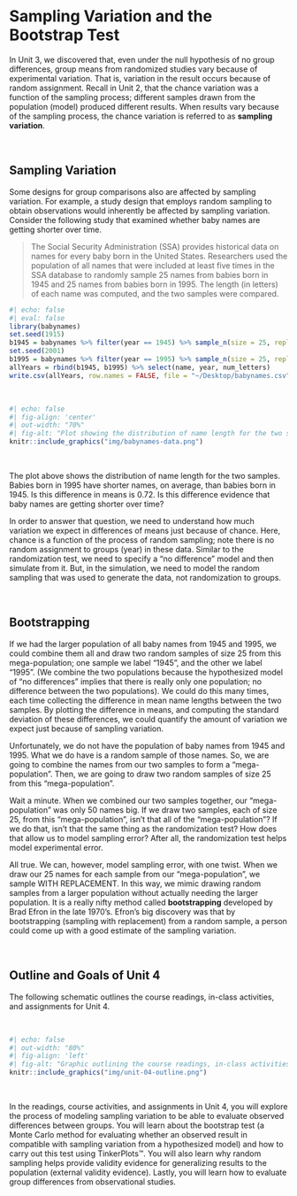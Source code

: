 # Sampling Variation and the Bootstrap Test {-}

In Unit 3, we discovered that, even under the null hypothesis of no group differences, group means from randomized studies vary because of experimental variation. That is, variation in the result occurs because of random assignment. Recall in Unit 2, that the chance variation was a function of the sampling process; different samples drawn from the population (model) produced different results. When results vary because of the sampling process, the chance variation is referred to as **sampling variation**.

<br />


## Sampling Variation {-}

Some designs for group comparisons also are affected by sampling variation. For example, a study design that employs random sampling to obtain observations would inherently be affected by sampling variation. Consider the following study that examined whether baby names are getting shorter over time. 

> The Social Security Administration (SSA) provides historical data on names for every baby born in the United States. Researchers used the population of all names that were included at least five times in the SSA database to randomly sample 25 names from babies born in 1945 and 25 names from babies born in 1995. The length (in letters) of each name was computed, and the two samples were compared. 

```r
#| echo: false
#| eval: false
library(babynames)
set.seed(1915)
b1945 = babynames %>% filter(year == 1945) %>% sample_n(size = 25, replace = FALSE) %>% mutate(num_letters = stringr::str_length(name))
set.seed(2001)
b1995 = babynames %>% filter(year == 1995) %>% sample_n(size = 25, replace = FALSE) %>% mutate(num_letters = stringr::str_length(name))
allYears = rbind(b1945, b1995) %>% select(name, year, num_letters)
write.csv(allYears, row.names = FALSE, file = "~/Desktop/babynames.csv")
```


<br />

```r
#| echo: false
#| fig-align: 'center'
#| out-width: "70%"
#| fig-alt: "Plot showing the distribution of name length for the two samples."
knitr::include_graphics("img/babynames-data.png")
```

<br />

The plot above shows the distribution of name length for the two samples. Babies born in 1995 have shorter names, on average, than babies born in 1945. Is this difference in means is 0.72. Is this difference evidence that baby names are getting shorter over time?

In order to answer that question, we need to understand how much variation we expect in differences of means just because of chance. Here, chance is a function of the process of random sampling; note there is no random assignment to groups (year) in these data. Similar to the randomization test, we need to specify a "no difference" model and then simulate from it. But, in the simulation, we need to model the random sampling that was used to generate the data, not randomization to groups.

<br />


## Bootstrapping {-}

If we had the larger population of all baby names from 1945 and 1995, we could combine them all and draw two random samples of size 25 from this mega-population; one sample we label "1945", and the other we label "1995". (We combine the two populations because the hypothesized model of "no differences" implies that there is really only one population; no difference between the two populations). We could do this many times, each time collecting the difference in mean name lengths between the two samples. By plotting the difference in means, and computing the standard deviation of these differences, we could quantify the amount of variation we expect just because of sampling variation.

Unfortunately, we do not have the population of baby names from 1945 and 1995. What we do have is a random sample of those names. So, we are going to combine the names from our two samples to form a "mega-population". Then, we are going to draw two random samples of size 25 from this "mega-population". 

Wait a minute. When we combined our two samples together, our "mega-population" was only 50 names big. If we draw two samples, each of size 25, from this "mega-population", isn't that all of the "mega-population"? If we do that, isn't that the same thing as the randomization test? How does that allow us to model sampling error? After all, the randomization test helps model experimental error.

All true. We can, however, model sampling error, with one twist. When we draw our 25 names for each sample from our "mega-population", we sample WITH REPLACEMENT. In this way, we mimic drawing random samples from a larger population without actually needing the larger population. It is a really nifty method called **bootstrapping** developed by Brad Efron in the late 1970's. Efron's big discovery was that by bootstrapping (sampling with replacement) from a random sample, a person could come up with a good estimate of the sampling variation. 

<br />


## Outline and Goals of Unit 4 {-}

The following schematic outlines the course readings, in-class activities, and assignments for Unit 4.

<br />

```r
#| echo: false
#| out-width: "80%"
#| fig-align: 'left'
#| fig-alt: "Graphic outlining the course readings, in-class activities, and assignments for Unit 4"
knitr::include_graphics("img/unit-04-outline.png")
```

<br />

In the readings, course activities, and assignments in Unit 4, you will explore the process of modeling sampling variation to be able to evaluate observed differences between groups. You will learn about the bootstrap test (a Monte Carlo method for evaluating whether an observed result in compatible with sampling variation from a hypothesized model) and how to carry out this test using TinkerPlots&trade;. You will also learn why random sampling helps provide validity evidence for generalizing results to the population (external validity evidence). Lastly, you will learn how to evaluate group differences from observational studies.

<br />

